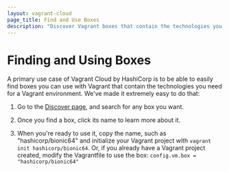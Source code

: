 ```yaml
---
layout: vagrant-cloud
page_title: Find and Use Boxes
description: "Discover Vagrant boxes that contain the technologies you need for a Vagrant environment."
---
```


# Finding and Using Boxes

A primary use case of Vagrant Cloud by HashiCorp is to be able to easily find
boxes you can use with Vagrant that contain the technologies you need
for a Vagrant environment. We've made it extremely easy to do that:

1. Go to the [Discover page](https://app.vagrantup.com/boxes/search), and search for
   any box you want.

1. Once you find a box, click its name to learn more about it.

1. When you're ready to use it, copy the name, such as "hashicorp/bionic64"
   and initialize your Vagrant project with `vagrant init hashicorp/bionic64`.
   Or, if you already have a Vagrant project created, modify the Vagrantfile
   to use the box: `config.vm.box = "hashicorp/bionic64"`
